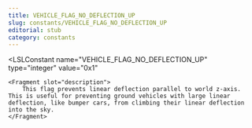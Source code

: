 ```yaml
---
title: VEHICLE_FLAG_NO_DEFLECTION_UP
slug: constants/VEHICLE_FLAG_NO_DEFLECTION_UP
editorial: stub
category: constants
---
```


<LSLConstant
	name="VEHICLE_FLAG_NO_DEFLECTION_UP"
	type="integer"
	value="0x1"
>
	<Fragment slot="description">
		This flag prevents linear deflection parallel to world z-axis. This is useful for preventing ground vehicles with large linear deflection, like bumper cars, from climbing their linear deflection into the sky.
	</Fragment>
</LSLConstant>
